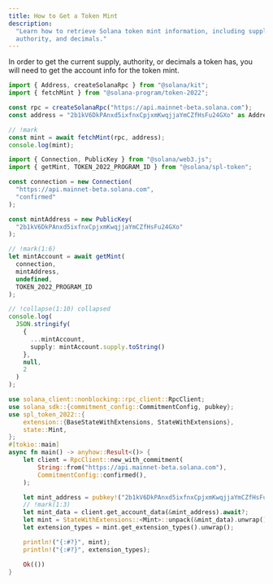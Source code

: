 ```yaml
---
title: How to Get a Token Mint
description:
  "Learn how to retrieve Solana token mint information, including supply,
  authority, and decimals."
---
```


In order to get the current supply, authority, or decimals a token has, you will
need to get the account info for the token mint.

<CodeTabs storage="cookbook" flags="r">

```ts !! title="Kit"
import { Address, createSolanaRpc } from "@solana/kit";
import { fetchMint } from "@solana-program/token-2022";

const rpc = createSolanaRpc("https://api.mainnet-beta.solana.com");
const address = "2b1kV6DkPAnxd5ixfnxCpjxmKwqjjaYmCZfHsFu24GXo" as Address;

// !mark
const mint = await fetchMint(rpc, address);
console.log(mint);
```

```ts !! title="Legacy"
import { Connection, PublicKey } from "@solana/web3.js";
import { getMint, TOKEN_2022_PROGRAM_ID } from "@solana/spl-token";

const connection = new Connection(
  "https://api.mainnet-beta.solana.com",
  "confirmed"
);

const mintAddress = new PublicKey(
  "2b1kV6DkPAnxd5ixfnxCpjxmKwqjjaYmCZfHsFu24GXo"
);

// !mark(1:6)
let mintAccount = await getMint(
  connection,
  mintAddress,
  undefined,
  TOKEN_2022_PROGRAM_ID
);

// !collapse(1:10) collapsed
console.log(
  JSON.stringify(
    {
      ...mintAccount,
      supply: mintAccount.supply.toString()
    },
    null,
    2
  )
);
```

```rs !! title="Rust"
use solana_client::nonblocking::rpc_client::RpcClient;
use solana_sdk::{commitment_config::CommitmentConfig, pubkey};
use spl_token_2022::{
    extension::{BaseStateWithExtensions, StateWithExtensions},
    state::Mint,
};
#[tokio::main]
async fn main() -> anyhow::Result<()> {
    let client = RpcClient::new_with_commitment(
        String::from("https://api.mainnet-beta.solana.com"),
        CommitmentConfig::confirmed(),
    );

    let mint_address = pubkey!("2b1kV6DkPAnxd5ixfnxCpjxmKwqjjaYmCZfHsFu24GXo");
    // !mark(1:3)
    let mint_data = client.get_account_data(&mint_address).await?;
    let mint = StateWithExtensions::<Mint>::unpack(&mint_data).unwrap();
    let extension_types = mint.get_extension_types().unwrap();

    println!("{:#?}", mint);
    println!("{:#?}", extension_types);

    Ok(())
}
```

</CodeTabs>
